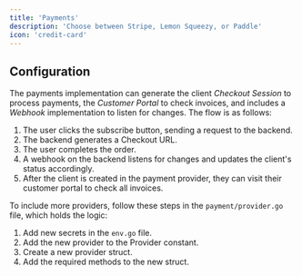 ```yaml
---
title: 'Payments'
description: 'Choose between Stripe, Lemon Squeezy, or Paddle'
icon: 'credit-card'
---
```


## Configuration

The payments implementation can generate the client *Checkout Session* to process payments, the *Customer Portal* to check invoices, and includes a *Webhook* implementation to listen for changes.
The flow is as follows:

1. The user clicks the subscribe button, sending a request to the backend.
2. The backend generates a Checkout URL.
3. The user completes the order.
4. A webhook on the backend listens for changes and updates the client's status accordingly.
5. After the client is created in the payment provider, they can visit their customer portal to check all invoices.

To include more providers, follow these steps in the `payment/provider.go` file, which holds the logic:

1. Add new secrets in the `env.go` file.
2. Add the new provider to the Provider constant.
3. Create a new provider struct.
4. Add the required methods to the new struct.
